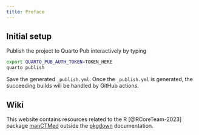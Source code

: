 ```yaml
---
title: Preface
---
```


<!-- This will become index.html in the quarto website. -->

## Initial setup

Publish the project to Quarto Pub interactively by typing

```sh
export QUARTO_PUB_AUTH_TOKEN=TOKEN_HERE
quarto publish
```

Save the generated `_publish.yml`. Once the `_publish.yml` is generated, the succeeding builds will be handled by GitHub actions.

## Wiki

This website contains resources related to the R [@RCoreTeam-2023] package [manCTMed](https://github.com/jeksterslab/manCTMed) outside the [pkgdown](https://jeksterslab.github.io/manCTMed) documentation.
